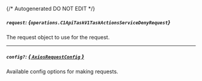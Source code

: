 {/* Autogenerated DO NOT EDIT  */}

##### `request`: *{`operations.C1ApiTaskV1TaskActionsServiceDenyRequest`}*
The request object to use for the request.
<Collapsible>
    <C1ApiTaskV1TaskActionsServiceDenyRequest/>
</Collapsible>

---
##### `config?`: [*{ `AxiosRequestConfig` }*](https://axios-http.com/docs/req_config)
Available config options for making requests.


